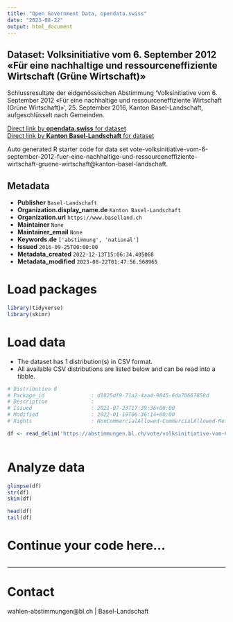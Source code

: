 ```yaml
---
title: "Open Government Data, opendata.swiss"
date: "2023-08-22"
output: html_document
---
```


## Dataset: Volksinitiative vom 6. September 2012 «Für eine nachhaltige und ressourceneffiziente Wirtschaft (Grüne Wirtschaft)»

Schlussresultate der eidgenössischen Abstimmung 'Volksinitiative vom 6. September 2012 «Für eine nachhaltige und ressourceneffiziente Wirtschaft (Grüne Wirtschaft)» ', 25. September 2016, Kanton Basel-Landschaft, aufgeschlüsselt nach Gemeinden.

[Direct link by **opendata.swiss** for dataset](https://opendata.swiss/de/dataset/volksinitiative-vom-6-september-2012-fur-eine-nachhaltige-und-ressourceneffiziente-wirtschaft-g1)<br>
[Direct link by **Kanton Basel-Landschaft** for dataset](https://abstimmungen.bl.ch/vote/volksinitiative-vom-6-september-2012-fuer-eine-nachhaltige-und-ressourceneffiziente-wirtschaft-gruene-wirtschaft/data)

Auto generated R starter code for data set vote-volksinitiative-vom-6-september-2012-fuer-eine-nachhaltige-und-ressourceneffiziente-wirtschaft-gruene-wirtschaft@kanton-basel-landschaft.

## Metadata

- **Publisher** `Basel-Landschaft`
- **Organization.display_name.de** `Kanton Basel-Landschaft`
- **Organization.url** `https://www.baselland.ch`
- **Maintainer** `None`
- **Maintainer_email** `None`
- **Keywords.de** `['abstimmung', 'national']`
- **Issued** `2016-09-25T00:00:00`
- **Metadata_created** `2022-12-13T15:06:34.405068`
- **Metadata_modified** `2023-08-22T01:47:56.568965`


# Load packages

```r

library(tidyverse)
library(skimr)

```

# Load data

-   The dataset has 1 distribution(s) in CSV format.
-   All available CSV distributions are listed below and can be read into a tibble.

```r

# Distribution 0
# Package_id               : d1025df9-71a2-4aa4-9045-6da70667858d
# Description              : 
# Issued                   : 2021-07-23T17:39:36+00:00
# Modified                 : 2022-01-19T06:36:14+00:00
# Rights                   : NonCommercialAllowed-CommercialAllowed-ReferenceRequired

df <- read_delim('https://abstimmungen.bl.ch/vote/volksinitiative-vom-6-september-2012-fuer-eine-nachhaltige-und-ressourceneffiziente-wirtschaft-gruene-wirtschaft/data-csv')



```

# Analyze data

```r

glimpse(df)
str(df)
skim(df)

head(df)
tail(df)

```

# Continue your code here...

```r

```

------------------------------------------------------------------------

# Contact

wahlen-abstimmungen@bl.ch | Basel-Landschaft
